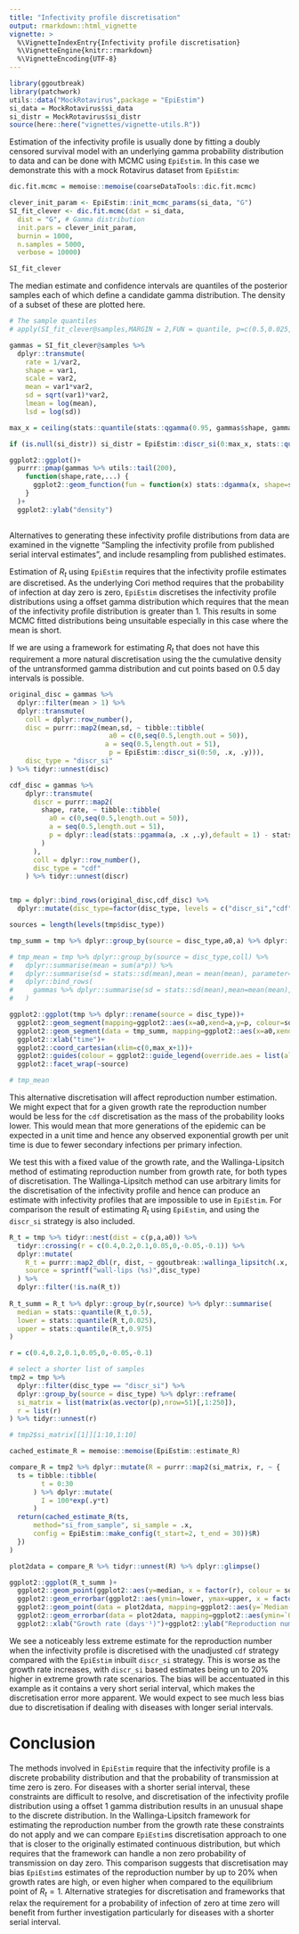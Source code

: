 ```yaml
---
title: "Infectivity profile discretisation"
output: rmarkdown::html_vignette
vignette: >
  %\VignetteIndexEntry{Infectivity profile discretisation}
  %\VignetteEngine{knitr::rmarkdown}
  %\VignetteEncoding{UTF-8}
---
```


```r
library(ggoutbreak)
library(patchwork)
utils::data("MockRotavirus",package = "EpiEstim")
si_data = MockRotavirus$si_data
si_distr = MockRotavirus$si_distr
source(here::here("vignettes/vignette-utils.R"))
```

Estimation of the infectivity profile is usually done by fitting a 
doubly censored survival model with an underlying gamma probability distribution
to data and can be done with MCMC using `EpiEstim`. In this case we demonstrate
this with a mock Rotavirus dataset from `EpiEstim`:

```r

dic.fit.mcmc = memoise::memoise(coarseDataTools::dic.fit.mcmc)

clever_init_param <- EpiEstim::init_mcmc_params(si_data, "G")
SI_fit_clever <- dic.fit.mcmc(dat = si_data,
  dist = "G", # Gamma distribution
  init.pars = clever_init_param,
  burnin = 1000,
  n.samples = 5000,
  verbose = 10000)

SI_fit_clever

```

The median estimate and confidence intervals are quantiles of the posterior
samples each of which define a candidate gamma distribution. The density of a
subset of these are plotted here. 

```r
# The sample quantiles
# apply(SI_fit_clever@samples,MARGIN = 2,FUN = quantile, p=c(0.5,0.025,0.975))

gammas = SI_fit_clever@samples %>% 
  dplyr::transmute(
    rate = 1/var2, 
    shape = var1, 
    scale = var2, 
    mean = var1*var2, 
    sd = sqrt(var1)*var2, 
    lmean = log(mean), 
    lsd = log(sd))

max_x = ceiling(stats::quantile(stats::qgamma(0.95, gammas$shape, gammas$rate),0.75))

if (is.null(si_distr)) si_distr = EpiEstim::discr_si(0:max_x, stats::quantile(gammas$mean, 0.5), stats::quantile(gammas$sd, 0.5))

ggplot2::ggplot()+
  purrr::pmap(gammas %>% utils::tail(200), 
    function(shape,rate,...) {
      ggplot2::geom_function(fun = function(x) stats::dgamma(x, shape=shape, rate=rate), alpha=0.05, xlim=c(0,max_x))
    }
  )+
  ggplot2::ylab("density")
  
```

Alternatives to generating these infectivity profile distributions from data are
examined in the vignette "Sampling the infectivity profile from published serial
interval estimates", and include resampling from published estimates.

Estimation of $R_t$ using `EpiEstim` requires that the infectivity profile
estimates are discretised. As the underlying Cori method requires that the
probability of infection at day zero is zero, `EpiEstim` discretises the
infectivity profile distributions using a offset gamma distribution which
requires that the mean of the infectivity profile distribution is greater than
1. This results in some MCMC fitted distributions being unsuitable especially in
this case where the mean is short.

If we are using a framework for estimating $R_t$ that does not have this requirement
a more natural discretisation using the the cumulative density of the
untransformed gamma distribution and cut points based on 0.5 day intervals is
possible.

```r

original_disc = gammas %>%
  dplyr::filter(mean > 1) %>%
  dplyr::transmute(
    coll = dplyr::row_number(),
    disc = purrr::map2(mean,sd, ~ tibble::tibble(
                         a0 = c(0,seq(0.5,length.out = 50)),
                        a = seq(0.5,length.out = 51),
                         p = EpiEstim::discr_si(0:50, .x, .y))),
    disc_type = "discr_si"
) %>% tidyr::unnest(disc)

cdf_disc = gammas %>%
    dplyr::transmute(
      discr = purrr::map2(
        shape, rate, ~ tibble::tibble(
          a0 = c(0,seq(0.5,length.out = 50)),
          a = seq(0.5,length.out = 51),
          p = dplyr::lead(stats::pgamma(a, .x ,.y),default = 1) - stats::pgamma(a, .x ,.y)
        )
      ),
      coll = dplyr::row_number(),
      disc_type = "cdf"
    ) %>% tidyr::unnest(discr)


tmp = dplyr::bind_rows(original_disc,cdf_disc) %>% 
  dplyr::mutate(disc_type=factor(disc_type, levels = c("discr_si","cdf")))

sources = length(levels(tmp$disc_type))

tmp_summ = tmp %>% dplyr::group_by(source = disc_type,a0,a) %>% dplyr::summarise(p = mean(p))

# tmp_mean = tmp %>% dplyr::group_by(source = disc_type,coll) %>% 
#   dplyr::summarise(mean = sum(a*p)) %>% 
#   dplyr::summarise(sd = stats::sd(mean),mean = mean(mean), parameter="mean") %>%
#   dplyr::bind_rows(
#     gammas %>% dplyr::summarise(sd = stats::sd(mean),mean=mean(mean), parameter="mean",source="none")
#   )

ggplot2::ggplot(tmp %>% dplyr::rename(source = disc_type))+
  ggplot2::geom_segment(mapping=ggplot2::aes(x=a0,xend=a,y=p, colour=source), alpha=0.01)+
  ggplot2::geom_segment(data = tmp_summ, mapping=ggplot2::aes(x=a0,xend=a,y=p), colour="black")+
  ggplot2::xlab("time")+
  ggplot2::coord_cartesian(xlim=c(0,max_x+1))+
  ggplot2::guides(colour = ggplot2::guide_legend(override.aes = list(alpha = 1)))+
  ggplot2::facet_wrap(~source)

# tmp_mean

```


This alternative discretisation will affect reproduction number estimation. We
might expect that for a given growth rate the reproduction number would be less
for the `cdf` discretisation as the mass of the probability looks lower. This
would mean that more generations of the epidemic can be expected in a unit time
and hence any observed exponential growth per unit time is due to fewer
secondary infections per primary infection.

We test this with a fixed value of the growth rate, and the Wallinga-Lipsitch method
of estimating reproduction number from growth rate, for both types of discretisation.
The Wallinga-Lipsitch method can use arbitrary limits for the discretisation of
the infectivity profile and hence can produce an estimate with infectivity profiles
that are impossible to use in `EpiEstim`. For comparison the result of estimating
$R_t$ using `EpiEstim`, and using the `discr_si` strategy is also included.

```r

R_t = tmp %>% tidyr::nest(dist = c(p,a,a0)) %>% 
  tidyr::crossing(r = c(0.4,0.2,0.1,0.05,0,-0.05,-0.1)) %>%
  dplyr::mutate(
    R_t = purrr::map2_dbl(r, dist, ~ ggoutbreak::wallinga_lipsitch(.x, y = .y$p, a0 = .y$a0, a = .y$a)),
    source = sprintf("wall-lips (%s)",disc_type)
  ) %>%
  dplyr::filter(!is.na(R_t))
  
R_t_summ = R_t %>% dplyr::group_by(r,source) %>% dplyr::summarise(
  median = stats::quantile(R_t,0.5),
  lower = stats::quantile(R_t,0.025),
  upper = stats::quantile(R_t,0.975)
)

```

```r
r = c(0.4,0.2,0.1,0.05,0,-0.05,-0.1)

# select a shorter list of samples
tmp2 = tmp %>% 
  dplyr::filter(disc_type == "discr_si") %>%
  dplyr::group_by(source = disc_type) %>% dplyr::reframe(
  si_matrix = list(matrix(as.vector(p),nrow=51)[,1:250]),
  r = list(r)
) %>% tidyr::unnest(r)

# tmp2$si_matrix[[1]][1:10,1:10]

cached_estimate_R = memoise::memoise(EpiEstim::estimate_R)

compare_R = tmp2 %>% dplyr::mutate(R = purrr::map2(si_matrix, r, ~ {
  ts = tibble::tibble(
        t = 0:30
      ) %>% dplyr::mutate(
        I = 100*exp(.y*t)
      )
  return(cached_estimate_R(ts, 
      method="si_from_sample", si_sample = .x,
      config = EpiEstim::make_config(t_start=2, t_end = 30))$R)
  })
)

plot2data = compare_R %>% tidyr::unnest(R) %>% dplyr::glimpse()
```

```r
ggplot2::ggplot(R_t_summ )+
  ggplot2::geom_point(ggplot2::aes(y=median, x = factor(r), colour = source), position=ggplot2::position_dodge(width=0.4))+
  ggplot2::geom_errorbar(ggplot2::aes(ymin=lower, ymax=upper, x = factor(r), colour = source), width=0.2,position=ggplot2::position_dodge(width=0.4))+
  ggplot2::geom_point(data = plot2data, mapping=ggplot2::aes(y=`Median(R)`, x = factor(r), colour="epiestim (discr_si)"))+
  ggplot2::geom_errorbar(data = plot2data, mapping=ggplot2::aes(ymin=`Quantile.0.025(R)`, ymax=`Quantile.0.975(R)`, x = factor(r), colour="epiestim (discr_si)"), width=0.1)+
  ggplot2::xlab("Growth rate (days⁻¹)")+ggplot2::ylab("Reproduction number")

```

We see a noticeably less extreme estimate for the reproduction number when the
infectivity profile is discretised with the unadjusted `cdf` strategy compared
with the `EpiEstim` inbuilt `discr_si` strategy. This is worse as the growth rate
increases, with `discr_si` based estimates being un to 20% higher in extreme
growth rate scenarios. The bias will be accentuated in this example as it
contains a very short serial interval, which makes the discretisation error more
apparent. We would expect to see much less bias due to discretisation if dealing
with diseases with longer serial intervals.

# Conclusion

The methods involved in `EpiEstim` require that the infectivity profile is a
discrete probability distribution and that the probability of transmission at
time zero is zero. For diseases with a shorter serial interval, these
constraints are difficult to resolve, and discretisation of the infectivity
profile distribution using a offset 1 gamma distribution results in an unusual
shape to the discrete distribution. In the Wallinga-Lipsitch framework for
estimating the reproduction number from the growth rate these constraints do not
apply and we can compare `EpiEstim`s discretisation approach to one that is
closer to the originally estimated continuous distribution, but which requires
that the framework can handle a non zero probability of transmission on day
zero. This comparison suggests that discretisation may bias `EpiEstim`s
estimates of the reproduction number by up to 20% when growth rates are high, or
even higher when compared to the equilibrium point of $R_t=1$. Alternative
strategies for discretisation and frameworks that relax the requirement for a
probability of infection of zero at time zero will benefit from further
investigation particularly for diseases with a shorter serial interval.
